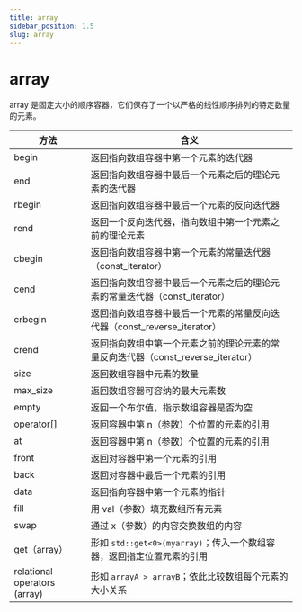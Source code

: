 ```yaml
---
title: array
sidebar_position: 1.5
slug: array
---
```


# array

array 是固定大小的顺序容器，它们保存了一个以严格的线性顺序排列的特定数量的元素。

| 方法                         | 含义                                                                             |
| ---------------------------- | -------------------------------------------------------------------------------- |
| begin                        | 返回指向数组容器中第一个元素的迭代器                                             |
| end                          | 返回指向数组容器中最后一个元素之后的理论元素的迭代器                             |
| rbegin                       | 返回指向数组容器中最后一个元素的反向迭代器                                       |
| rend                         | 返回一个反向迭代器，指向数组中第一个元素之前的理论元素                           |
| cbegin                       | 返回指向数组容器中第一个元素的常量迭代器（const_iterator）                       |
| cend                         | 返回指向数组容器中最后一个元素之后的理论元素的常量迭代器（const_iterator）       |
| crbegin                      | 返回指向数组容器中最后一个元素的常量反向迭代器（const_reverse_iterator）         |
| crend                        | 返回指向数组中第一个元素之前的理论元素的常量反向迭代器（const_reverse_iterator） |
| size                         | 返回数组容器中元素的数量                                                         |
| max_size                     | 返回数组容器可容纳的最大元素数                                                   |
| empty                        | 返回一个布尔值，指示数组容器是否为空                                             |
| operator[]                   | 返回容器中第 n（参数）个位置的元素的引用                                         |
| at                           | 返回容器中第 n（参数）个位置的元素的引用                                         |
| front                        | 返回对容器中第一个元素的引用                                                     |
| back                         | 返回对容器中最后一个元素的引用                                                   |
| data                         | 返回指向容器中第一个元素的指针                                                   |
| fill                         | 用 val（参数）填充数组所有元素                                                   |
| swap                         | 通过 x（参数）的内容交换数组的内容                                               |
| get（array）                 | 形如 `std::get<0>(myarray)`；传入一个数组容器，返回指定位置元素的引用            |
| relational operators (array) | 形如 `arrayA > arrayB`；依此比较数组每个元素的大小关系                           |
